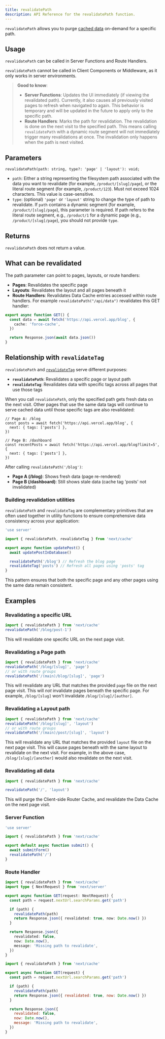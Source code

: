 ```yaml
---
title: revalidatePath
description: API Reference for the revalidatePath function.
---
```


`revalidatePath` allows you to purge [cached data](/docs/app/guides/caching) on-demand for a specific path.

## Usage

`revalidatePath` can be called in Server Functions and Route Handlers.

`revalidatePath` cannot be called in Client Components or Middleware, as it only works in server environments.

> **Good to know**:
>
> - **Server Functions**: Updates the UI immediately (if viewing the revalidated path). Currently, it also causes all previously visited pages to refresh when navigated to again. This behavior is temporary and will be updated in the future to apply only to the specific path.
> - **Route Handlers**: Marks the path for revalidation. The revalidation is done on the next visit to the specified path. This means calling `revalidatePath` with a dynamic route segment will not immediately trigger many revalidations at once. The invalidation only happens when the path is next visited.

## Parameters

```tsx
revalidatePath(path: string, type?: 'page' | 'layout'): void;
```

- `path`: Either a string representing the filesystem path associated with the data you want to revalidate (for example, `/product/[slug]/page`), or the literal route segment (for example, `/product/123`). Must not exceed 1024 characters. This value is case-sensitive.
- `type`: (optional) `'page'` or `'layout'` string to change the type of path to revalidate. If `path` contains a dynamic segment (for example, `/product/[slug]/page`), this parameter is required. If path refers to the literal route segment, e.g., `/product/1` for a dynamic page (e.g., `/product/[slug]/page`), you should not provide `type`.

## Returns

`revalidatePath` does not return a value.

## What can be revalidated

The path parameter can point to pages, layouts, or route handlers:

- **Pages**: Revalidates the specific page
- **Layouts**: Revalidates the layout and all pages beneath it
- **Route Handlers**: Revalidates Data Cache entries accessed within route handlers. For example `revalidatePath("/api/data")` revalidates this GET handler:

```ts filename="app/api/data/route.ts"
export async function GET() {
  const data = await fetch('https://api.vercel.app/blog', {
    cache: 'force-cache',
  })

  return Response.json(await data.json())
}
```

## Relationship with `revalidateTag`

`revalidatePath` and [`revalidateTag`](/docs/app/api-reference/functions/revalidateTag) serve different purposes:

- **`revalidatePath`**: Revalidates a specific page or layout path
- **`revalidateTag`**: Revalidates data with specific tags across all pages that use those tags

When you call `revalidatePath`, only the specified path gets fresh data on the next visit. Other pages that use the same data tags will continue to serve cached data until those specific tags are also revalidated:

```tsx
// Page A: /blog
const posts = await fetch('https://api.vercel.app/blog', {
  next: { tags: ['posts'] },
})

// Page B: /dashboard
const recentPosts = await fetch('https://api.vercel.app/blog?limit=5', {
  next: { tags: ['posts'] },
})
```

After calling `revalidatePath('/blog')`:

- **Page A (/blog)**: Shows fresh data (page re-rendered)
- **Page B (/dashboard)**: Still shows stale data (cache tag 'posts' not invalidated)

### Building revalidation utilities

`revalidatePath` and `revalidateTag` are complementary primitives that are often used together in utility functions to ensure comprehensive data consistency across your application:

```ts
'use server'

import { revalidatePath, revalidateTag } from 'next/cache'

export async function updatePost() {
  await updatePostInDatabase()

  revalidatePath('/blog') // Refresh the blog page
  revalidateTag('posts') // Refresh all pages using 'posts' tag
}
```

This pattern ensures that both the specific page and any other pages using the same data remain consistent.

## Examples

### Revalidating a specific URL

```ts
import { revalidatePath } from 'next/cache'
revalidatePath('/blog/post-1')
```

This will revalidate one specific URL on the next page visit.

### Revalidating a Page path

```ts
import { revalidatePath } from 'next/cache'
revalidatePath('/blog/[slug]', 'page')
// or with route groups
revalidatePath('/(main)/blog/[slug]', 'page')
```

This will revalidate any URL that matches the provided `page` file on the next page visit. This will _not_ invalidate pages beneath the specific page. For example, `/blog/[slug]` won't invalidate `/blog/[slug]/[author]`.

### Revalidating a Layout path

```ts
import { revalidatePath } from 'next/cache'
revalidatePath('/blog/[slug]', 'layout')
// or with route groups
revalidatePath('/(main)/post/[slug]', 'layout')
```

This will revalidate any URL that matches the provided `layout` file on the next page visit. This will cause pages beneath with the same layout to revalidate on the next visit. For example, in the above case, `/blog/[slug]/[another]` would also revalidate on the next visit.

### Revalidating all data

```ts
import { revalidatePath } from 'next/cache'

revalidatePath('/', 'layout')
```

This will purge the Client-side Router Cache, and revalidate the Data Cache on the next page visit.

### Server Function

```ts filename="app/actions.ts" switcher
'use server'

import { revalidatePath } from 'next/cache'

export default async function submit() {
  await submitForm()
  revalidatePath('/')
}
```

### Route Handler

```ts filename="app/api/revalidate/route.ts" switcher
import { revalidatePath } from 'next/cache'
import type { NextRequest } from 'next/server'

export async function GET(request: NextRequest) {
  const path = request.nextUrl.searchParams.get('path')

  if (path) {
    revalidatePath(path)
    return Response.json({ revalidated: true, now: Date.now() })
  }

  return Response.json({
    revalidated: false,
    now: Date.now(),
    message: 'Missing path to revalidate',
  })
}
```

```js filename="app/api/revalidate/route.js" switcher
import { revalidatePath } from 'next/cache'

export async function GET(request) {
  const path = request.nextUrl.searchParams.get('path')

  if (path) {
    revalidatePath(path)
    return Response.json({ revalidated: true, now: Date.now() })
  }

  return Response.json({
    revalidated: false,
    now: Date.now(),
    message: 'Missing path to revalidate',
  })
}
```
